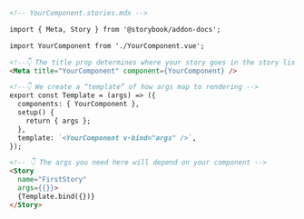 ```md
<!-- YourComponent.stories.mdx -->

import { Meta, Story } from '@storybook/addon-docs';

import YourComponent from './YourComponent.vue';

<!--👇 The title prop determines where your story goes in the story list -->
<Meta title="YourComponent" component={YourComponent} />

<!--👇 We create a “template” of how args map to rendering -->
export const Template = (args) => ({
  components: { YourComponent },
  setup() {
    return { args };
  },
  template: `<YourComponent v-bind="args" />`,
});

<!-- 👇 The args you need here will depend on your component -->
<Story
  name="FirstStory"
  args={{}}>
  {Template.bind({})}
</Story>
```